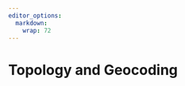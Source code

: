 ```yaml
---
editor_options:
  markdown:
    wrap: 72
---
```


# Topology and Geocoding {#topology-and-geocoding}
